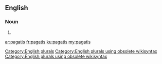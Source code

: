 ==English==

===Noun===
{{head|en}}

# {{plural of|pagati}}

[[Category:English plurals]][[Category:English plurals using obsolete wikisyntax]][[Category:English plurals using obsolete wikisyntax]]

[[ar:pagatis]]
[[fr:pagatis]]
[[ku:pagatis]]
[[my:pagatis]]